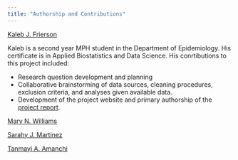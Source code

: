 ```yaml
---
title: "Authorship and Contributions"
---
```


[Kaleb J. Frierson](kjf2152@columbia.edu)

Kaleb is a second year MPH student in the Department of Epidemiology. His certificate is in Applied Biostatistics and Data Science. His conrtibutions to this project included:

- Research question development and planning
- Collaborative brainstorming of data sources, cleaning procedures, exclusion criteria, and analyses given available data. 
- Development of the project website and primary authorship of the [project report](https://kjf2152cumc.github.io/nyslymedisease.github.io/project_report.html). 

[Mary N. Williams](mnw2132@columbia.edu)


[Sarahy J. Martinez](sjm2284@columbia.edu)


[Tanmayi A. Amanchi](taa2158@columbia.edu) 
